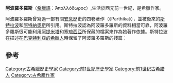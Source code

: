 
'''阿波羅多羅斯'''（[[希臘語|希臘語]]：Ἀπολλόδωρος）,生活於西元前一世紀，是希臘作家。

阿波羅多羅斯曾寫過一部有關[[安息_(国家)|安息]]歷史的四卷著作（《Parthika》），並被後來的[[斯特拉波|斯特拉波]]和[[阿特納奧斯|阿特納奧斯]]所引用。斯特拉波認為阿波羅多羅斯的資料相當可靠，阿波羅多羅斯很可能利用[[阿提米塔|阿提米塔]]和[[塞琉西亞|塞琉西亞]]所保藏的檔案來作為她著作依據。斯特拉波在描述在[[希臘-巴克特里亞王國|巴克特利亞的希臘人]]時保留了阿波羅多羅斯的殘篇：

{{Cquote|那些在[[巴克特利亞|巴克特利亞]]獨立的希臘人，在這個富饒的國度很快的變得相當強盛，主宰的領土不僅包含[[阿利亞|阿利亞]]，還遠至印度。就像阿提米塔的阿波羅多羅斯所說的，他們降服的部族超過[[亞歷山大大帝|亞歷山大]]時所降服的，尤其是[[米南德一世|米南德]]，有些部族是他親自降伏，其他部族的是在[[德米特里一世_(巴克特里亞)|德米特里]]時，他是巴克特里亞國王[[歐西德莫斯一世|歐西德莫斯]]之子。他們所占領的土地不只到巴達利拿（Patalena）一帶，還甚至連綿到海岸，包括[[索拉什特拉|索拉什特拉]]和[[信德|信德]]的那些國家。總之，阿波羅多羅斯說那些巴克特利亞人所擁有的[[阿利亞|阿利亞]]不過是全部領土的一個小陪襯，他們的領土甚至遠到與[[絲國|絲國]]和[[弗林尼|弗林尼]]相接。|斯特拉波 11.11.1<ref>[http://www.perseus.tufts.edu/cgi-bin/ptext?lookup=Strab.+11.11.1 斯特拉波 11.11.1 ]</ref>}}

==參考==
{{Reflist}}

{{Authority control}}
[[Category:古希臘歷史學家|Category:古希臘歷史學家]]
[[Category:前1世紀歷史學家|Category:前1世紀歷史學家]]
[[Category:前1世纪古希腊人|Category:前1世纪古希腊人]]
[[Category:古希腊作家|Category:古希腊作家]]